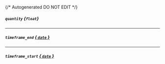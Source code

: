 {/* Autogenerated DO NOT EDIT  */}
##### `quantity` *{`float`}*

---
##### `timeframe_end` [*{ `date` }*](https://docs.python.org/3/library/datetime.html#date-objects)

---
##### `timeframe_start` [*{ `date` }*](https://docs.python.org/3/library/datetime.html#date-objects)


